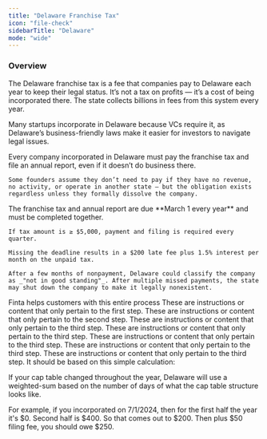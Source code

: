 ```yaml
---
title: "Delaware Franchise Tax"
icon: "file-check"
sidebarTitle: "Delaware"
mode: "wide"
---
```


### Overview
The Delaware franchise tax is a fee that companies pay to Delaware each year to keep their legal status. It’s not a tax on profits — it’s a cost of being incorporated there. The state collects billions in fees from this system every year.

Many startups incorporate in Delaware because VCs require it, as Delaware’s business-friendly laws make it easier for investors to navigate legal issues. 

<AccordionGroup>
  <Accordion title="Who needs to pay and file?">
    Every company incorporated in Delaware must pay the franchise tax and file an annual report, even if it doesn’t do business there.
    
    Some founders assume they don’t need to pay if they have no revenue, no activity, or operate in another state — but the obligation exists regardless unless they formally dissolve the company.
  </Accordion>

  <Accordion title="Deadline and late penalties">
    The franchise tax and annual report are due **March 1 every year** and must be completed together.

    If tax amount is ≥ $5,000, payment and filing is required every quarter.
    
    Missing the deadline results in a $200 late fee plus 1.5% interest per month on the unpaid tax.
    
    After a few months of nonpayment, Delaware could classify the company as _"not in good standing"_. After multiple missed payments, the state may shut down the company to make it legally nonexistent.
  </Accordion>

  <Accordion title="How to pay and file">
    <Check>Finta helps customers with this entire process</Check>
    
  <Steps>
  <Step title="Get your Delaware File Number">
    These are instructions or content that only pertain to the first step.
  </Step>
  <Step title="Go to the input page">
    These are instructions or content that only pertain to the second step.
  </Step>
  <Step title="Enter your cap table info">
    These are instructions or content that only pertain to the third step.
  </Step>
  <Step title="Recalculate tax amount">
    These are instructions or content that only pertain to the third step.
  </Step>  
  <Step title="Enter your Directors info">
    These are instructions or content that only pertain to the third step.
  </Step>
  <Step title="Proceed to payment">
    These are instructions or content that only pertain to the third step.
  </Step>
  <Step title="Keep confirmation records">
    These are instructions or content that only pertain to the third step.
  </Step>  
  </Steps>


  </Accordion>

  <Accordion title="How the tax is calculated">
    It should be based on this simple calculation:

If your cap table changed throughout the year, Delaware will use a weighted-sum based on the number of days of what the cap table structure looks like.

For example, if you incorporated on 7/1/2024, then for the first half the year it's $0. Second half is $400. So that comes out to $200. Then plus $50 filing fee, you should owe $250.
  </Accordion>
  
</AccordionGroup>